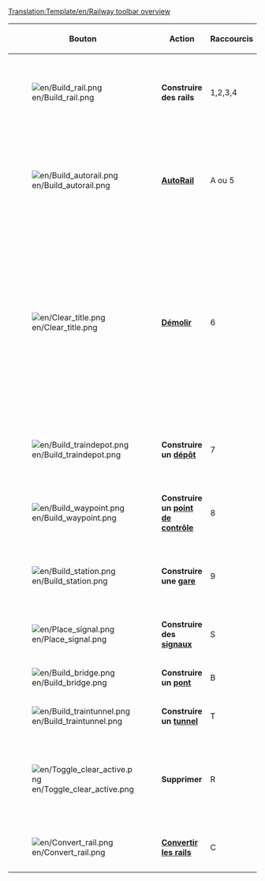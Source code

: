 <noinclude>[[Translation:Template/en/Railway toolbar overview]]</noinclude>
{|{{en/Wikitable}}
|- style="background:#efefef"
!width='100' |Bouton
!width='150' |Action
!Raccourcis
!Description

|-
|[[File:en/Build rail.png]]
|'''Construire des rails'''
|1,2,3,4
|Construit des voie(s) dans la direction choisie, vous pouvez cliquer et faire glisser pour les pistes non diagonale. Pas aussi efficace que l'outil Autorail.

|-
|[[File:en/Build autorail.png]]
|'''[[Main/fr/Autorail|AutoRail]]'''
|A ou 5
|Un outil très efficace pour construire des pistes dans n'importe quelle direction (alors que peut-être difficile à utiliser au début). Détruit les pistes de la même façon si la touche Ctrl est enfoncée.

|-
|[[File:en/Clear title.png]]
|'''[[Main/fr/Aménagement Paysager|Démolir]]'''
|6
|La dynamite est utilisée pour nettoyer des espaces, détruire ce que vous avez raté, ou tout ce qui se trouve dans votre passage (enfin, pas le vide). Sachez que cliquer sur une [[Main/fr/Gares|gare]] supprimera toute le station entière, s'il n'y a pas de train. Pour supprimer cases de la station, une par une, utilisez l'outil Supprimer+Gare [[File:en/Toggle clear active.png]]+[[File:en/Build station.png]] [R].

|-
|[[File:en/Build traindepot.png]]
|'''Construire un [[Main/fr/Dépôts|dépôt]]'''
|7
|Ouvre la fenêtre de construction des Dépôts pour que vous sélectionniez la direction de votre Dépôt.

|-
|[[File:en/Build waypoint.png]]
|'''Construire un [[Main/fr/Points de contrôle|point de contrôle]]'''
|8
|Vous permet de construire un point de contrôle sur une voie ferrée.

|-
|[[File:en/Build station.png]]
|'''Construire une [[Main/fr/Gares|gare]]'''
|9
|Ouvre la fenêtre de construction des gares pour que vous sélectionniez la taille et la direction de votre station.

|-
|[[File:en/Place signal.png]]
|'''Construire des [[Main/fr/Signaux|signaux]]'''
|S
|Vous permet de placer des signaux sur les voies diverses

|-
|[[File:en/Build bridge.png]]
|'''Construire un [[Main/fr/Ponts|pont]]'''
|B
|Vous permet de construire des ponts de chemin de fer

|-
|[[File:en/Build traintunnel.png]]
|'''Construire un [[Main/fr/Tunnels|tunnel]]'''
|T
|Vous permet de construire des tunnels

|-
|[[File:en/Toggle clear active.png]]
|'''Supprimer'''
|R
|Cliquez dessus après avoir choisi un autre outil pour supprimer cet élément. Par exemple, vous pouvez supprimer les signaux d'un chemin de fer ou les stations une par une.

|-
|[[File:en/Convert rail.png]]
|'''[[Main/fr/Convertir une ligne|Convertir les rails]]'''
|C
|Convertit les rails d'un type vers un autre type sélectionné.

|}